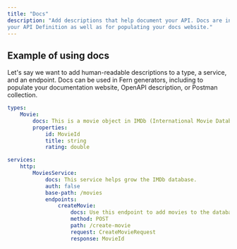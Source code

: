 ```yaml
---
title: "Docs"
description: "Add descriptions that help document your API. Docs are intended for readers of
your API Definition as well as for populating your docs website."
---
```


## Example of using docs

Let's say we want to add human-readable descriptions to a type, a service, and
an endpoint. Docs can be used in Fern generators, including to populate your
documentation website, OpenAPI description, or Postman collection.

```yml
types:
    Movie:
        docs: This is a movie object in IMDb (International Movie Database).
        properties:
            id: MovieId
            title: string
            rating: double

services:
    http:
        MoviesService:
            docs: This service helps grow the IMDb database.
            auth: false
            base-path: /movies
            endpoints:
                createMovie:
                    docs: Use this endpoint to add movies to the database.
                    method: POST
                    path: /create-movie
                    request: CreateMovieRequest
                    response: MovieId
```
